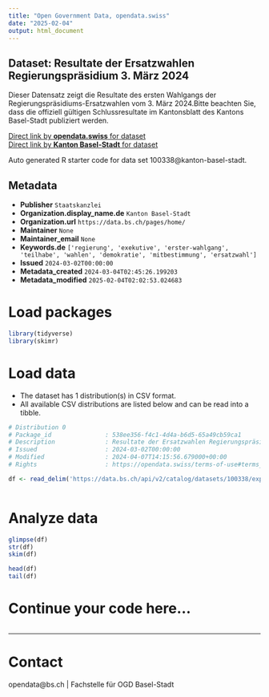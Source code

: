 ```yaml
---
title: "Open Government Data, opendata.swiss"
date: "2025-02-04"
output: html_document
---
```


## Dataset: Resultate der Ersatzwahlen Regierungspräsidium 3. März 2024

Dieser Datensatz zeigt die Resultate des ersten Wahlgangs der Regierungspräsidiums-Ersatzwahlen vom 3. März 2024.Bitte beachten Sie, dass die offiziell gültigen Schlussresultate im Kantonsblatt des Kantons Basel-Stadt publiziert werden.

[Direct link by **opendata.swiss** for dataset](https://opendata.swiss/de/dataset/resultate-der-ersatzwahl-regierungsprasidium-3-marz-2024)<br>
[Direct link by **Kanton Basel-Stadt** for dataset](https://data.bs.ch/explore/dataset/100338/)

Auto generated R starter code for data set 100338@kanton-basel-stadt.

## Metadata

- **Publisher** `Staatskanzlei`
- **Organization.display_name.de** `Kanton Basel-Stadt`
- **Organization.url** `https://data.bs.ch/pages/home/`
- **Maintainer** `None`
- **Maintainer_email** `None`
- **Keywords.de** `['regierung', 'exekutive', 'erster-wahlgang', 'teilhabe', 'wahlen', 'demokratie', 'mitbestimmung', 'ersatzwahl']`
- **Issued** `2024-03-02T00:00:00`
- **Metadata_created** `2024-03-04T02:45:26.199203`
- **Metadata_modified** `2025-02-04T02:02:53.024683`


# Load packages

```r

library(tidyverse)
library(skimr)

```

# Load data

-   The dataset has 1 distribution(s) in CSV format.
-   All available CSV distributions are listed below and can be read into a tibble.

```r

# Distribution 0
# Package_id               : 538ee356-f4c1-4d4a-b6d5-65a49cb59ca1
# Description              : Resultate der Ersatzwahlen Regierungspräsidium 3. März 2024 (csv)
# Issued                   : 2024-03-02T00:00:00
# Modified                 : 2024-04-07T14:15:56.679000+00:00
# Rights                   : https://opendata.swiss/terms-of-use#terms_by

df <- read_delim('https://data.bs.ch/api/v2/catalog/datasets/100338/exports/csv?use_labels=true')



```

# Analyze data

```r

glimpse(df)
str(df)
skim(df)

head(df)
tail(df)

```

# Continue your code here...

```r

```

------------------------------------------------------------------------

# Contact

opendata@bs.ch | Fachstelle für OGD Basel-Stadt
